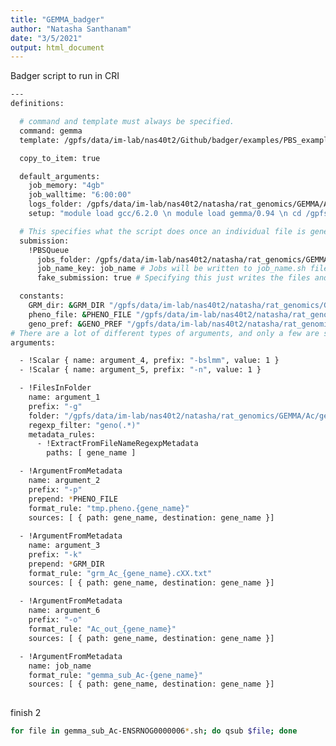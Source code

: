 ```yaml
---
title: "GEMMA_badger"
author: "Natasha Santhanam"
date: "3/5/2021"
output: html_document
---
```


Badger script to run in CRI

```bash
---
definitions:

  # command and template must always be specified.
  command: gemma
  template: /gpfs/data/im-lab/nas40t2/Github/badger/examples/PBS_example_template.jinja

  copy_to_item: true

  default_arguments:
    job_memory: "4gb"
    job_walltime: "6:00:00"
    logs_folder: /gpfs/data/im-lab/nas40t2/natasha/rat_genomics/GEMMA/Ac/logs
    setup: "module load gcc/6.2.0 \n module load gemma/0.94 \n cd /gpfs/data/im-lab/nas40t2/natasha/rat_genomics/GEMMA/Ac "

  # This specifies what the script does once an individual file is generated.
  submission:
    !PBSQueue
      jobs_folder: /gpfs/data/im-lab/nas40t2/natasha/rat_genomics/GEMMA/Ac/jobs
      job_name_key: job_name # Jobs will be written to job_name.sh files with the generated job_name argument filled in.
      fake_submission: true # Specifying this just writes the files and does not run a submission command.

  constants:
    GRM_dir: &GRM_DIR "/gpfs/data/im-lab/nas40t2/natasha/rat_genomics/GEMMA/Ac/GRMs/"
    pheno_file: &PHENO_FILE "/gpfs/data/im-lab/nas40t2/natasha/rat_genomics/GEMMA/Ac/phenotype_files/"
    geno_pref: &GENO_PREF "/gpfs/data/im-lab/nas40t2/natasha/rat_genomics/GEMMA/Ac/genotype_files/"
# There are a lot of different types of arguments, and only a few are shown here.
arguments:

  - !Scalar { name: argument_4, prefix: "-bslmm", value: 1 }
  - !Scalar { name: argument_5, prefix: "-n", value: 1 }

  - !FilesInFolder
    name: argument_1
    prefix: "-g"
    folder: "/gpfs/data/im-lab/nas40t2/natasha/rat_genomics/GEMMA/Ac/genotype_files"
    regexp_filter: "geno(.*)"
    metadata_rules:
      - !ExtractFromFileNameRegexpMetadata
        paths: [ gene_name ]

  - !ArgumentFromMetadata
    name: argument_2
    prefix: "-p"
    prepend: *PHENO_FILE
    format_rule: "tmp.pheno.{gene_name}"
    sources: [ { path: gene_name, destination: gene_name }]
    
  - !ArgumentFromMetadata
    name: argument_3
    prefix: "-k"
    prepend: *GRM_DIR
    format_rule: "grm_Ac_{gene_name}.cXX.txt"
    sources: [ { path: gene_name, destination: gene_name }]
  
  - !ArgumentFromMetadata
    name: argument_6
    prefix: "-o"
    format_rule: "Ac_out_{gene_name}"
    sources: [ { path: gene_name, destination: gene_name }]

  - !ArgumentFromMetadata
    name: job_name
    format_rule: "gemma_sub_Ac-{gene_name}"
    sources: [ { path: gene_name, destination: gene_name }]
              
```


finish 2
```bash
for file in gemma_sub_Ac-ENSRNOG0000006*.sh; do qsub $file; done
```

 